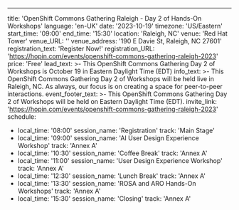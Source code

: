 ---
title: 'OpenShift Commons Gathering Raleigh - Day 2 of Hands-On Workshops'
language: 'en-UK'
date: '2023-10-19'
timezone: 'US/Eastern'
start_time: '09:00'
end_time: '15:30'
location: 'Raleigh, NC'
venue: 'Red Hat Tower'
venue_URL: ''
venue_address: '190 E Davie St, Raleigh, NC 27601'
registration_text: 'Register Now!'
registration_URL: 'https://hopin.com/events/openshift-commons-gathering-raleigh-2023'
price: 'Free'
lead_text: >-
  This OpenShift Commons Gathering Day 2 of Workshops is October 19 in Eastern Daylight Time (EDT)
info_text: >-
  This OpenShift Commons Gathering Day 2 of Workshops will be held live in Raleigh, NC. As always, our focus is on creating a space for peer-to-peer interactions.
event_footer_text: >-
  This OpenShift Commons Gathering Day 2 of Workshops will be held on Eastern Daylight Time (EDT).
invite_link: 'https://hopin.com/events/openshift-commons-gathering-raleigh-2023'
schedule:
  - local_time: '08:00'
    session_name: 'Registration'
    track: 'Main Stage'
  - local_time: '09:00'
    session_name: 'AI User Design Experience Workshop'
    track: 'Annex A'
  - local_time: '10:30'
    session_name: 'Coffee Break'
    track: 'Annex A'
  - local_time: '11:00'
    session_name: 'User Design Experience Workshop'
    track: 'Annex A'
  - local_time: '12:30'
    session_name: 'Lunch Break'
    track: 'Annex A'
  - local_time: '13:30'
    session_name: 'ROSA and ARO Hands-On Workshops'
    track: 'Annex A'
  - local_time: '15:30'
    session_name: 'Closing'
    track: 'Annex A'

